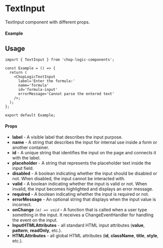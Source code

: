 
<Meta of={TextInput} title='TextInput' />

# TextInput

TextInput component with different props.

#### Example

<Canvas of={TextInput.Default} />

## Usage

```tsx
import { TextInput } from 'chop-logic-components';

const Example = () => {
  return (
    <ChopLogicTextInput
      label='Enter the formula:'
      name='formula'
      id='formula-input'
      errorMessage='Cannot parse the entered text'
    />;
  );
};

export default Example;
```

#### Props

- **label** - A visible label that describes the input purpose.
- **name** - A string that describes the input for internal use inside a form or another container.
- **id** - A unique string that identifies the input on the page and connects it with the label.
- **placeholder** - A string that represents the placeholder text inside the input field.
- **disabled** - A boolean indicating whether the input should be disabled or not. When disabled, the input cannot be interacted with.
- **valid** - A boolean indicating whether the input is valid or not. When invalid, the input becomes highlighted and displays an error message.
- **required** - A boolean indicating whether the input is required or not.
- **errorMessage** - An optional string that displays when the input value is incorrect.
- **onChange** _`(e) => void`_ - A function that is called when a user type something in the input. It receives a ChangeEventHandler for handling the event on the input.
- **InputHTMLAttributes** - all standard HTML input attributes (**value**, **pattern**, **readOnly**, etc.).
- **HTMLAttributes** - all global HTML attributes (**id**, **className**, **title**, **style**, etc.).
